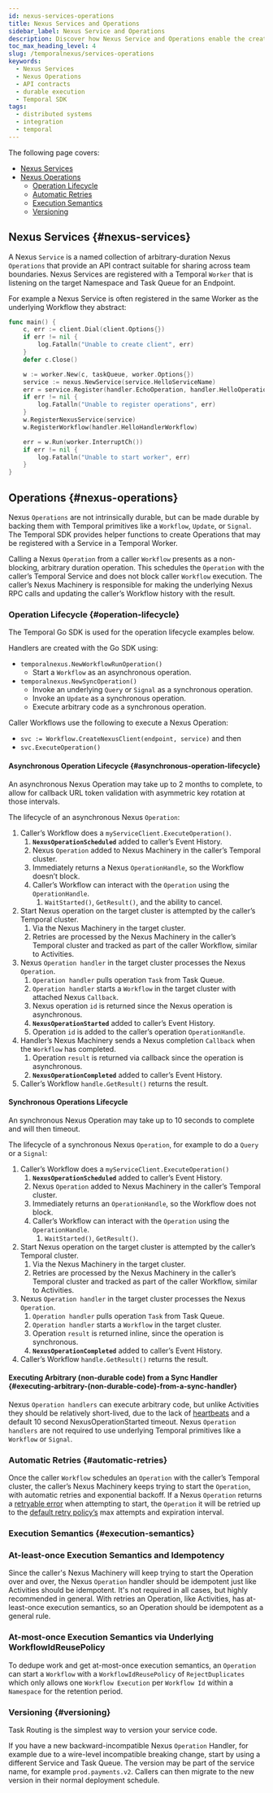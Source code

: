 ```yaml
---
id: nexus-services-operations
title: Nexus Services and Operations
sidebar_label: Nexus Service and Operations
description: Discover how Nexus Service and Operations enable the creation of well-defined API contracts for sharing capabilities across team and Namespace boundaries, leveraging Temporal's durable and scalable infrastructure.
toc_max_heading_level: 4
slug: /temporalnexus/services-operations
keywords:
  - Nexus Services
  - Nexus Operations
  - API contracts
  - durable execution
  - Temporal SDK
tags:
  - distributed systems
  - integration
  - temporal
---
```


The following page covers: 
- [Nexus Services](#nexus-services)
- [Nexus Operations](#nexus-services) 
   - [Operation Lifecycle](#operation-lifecycle)
   - [Automatic Retries](#automatic-retries)
   - [Execution Semantics](#execution-semantics)
   - [Versioning](#versioning)

## Nexus Services {#nexus-services}

A Nexus `Service` is a named collection of arbitrary-duration Nexus `Operations` that provide an API contract suitable for sharing across team boundaries. Nexus Services are registered with a Temporal `Worker` that is listening on the target Namespace and Task Queue for an Endpoint.

For example a Nexus Service is often registered in the same Worker as the underlying Workflow they abstract:

```go
func main() {
	c, err := client.Dial(client.Options{})
	if err != nil {
		log.Fatalln("Unable to create client", err)
	}
	defer c.Close()

	w := worker.New(c, taskQueue, worker.Options{})
	service := nexus.NewService(service.HelloServiceName)
	err = service.Register(handler.EchoOperation, handler.HelloOperation)
	if err != nil {
		log.Fatalln("Unable to register operations", err)
	}
	w.RegisterNexusService(service)
	w.RegisterWorkflow(handler.HelloHandlerWorkflow)

	err = w.Run(worker.InterruptCh())
	if err != nil {
		log.Fatalln("Unable to start worker", err)
	}
}
```

## Operations {#nexus-operations}

Nexus `Operations` are not intrinsically durable, but can be made durable by backing them with Temporal primitives like a `Workflow`, `Update`, or `Signal`. 
The Temporal SDK provides helper functions to create Operations that may be registered with a Service in a Temporal Worker.

Calling a Nexus `Operation` from a caller `Workflow` presents as a non-blocking, arbitrary duration operation. This schedules the `Operation` with the caller’s Temporal Service and does not block caller `Workflow` execution. 
The caller’s Nexus Machinery is responsible for making the underlying Nexus RPC calls and updating the caller’s Workflow history with the result.

### Operation Lifecycle {#operation-lifecycle}

The Temporal Go SDK is used for the operation lifecycle examples below.

Handlers are created with the Go SDK using:

- `temporalnexus.NewWorkflowRunOperation()`
  - Start a `Workflow` as an asynchronous operation.
- `temporalnexus.NewSyncOperation()`
  - Invoke an underlying `Query` or `Signal` as a synchronous operation.
  - Invoke an `Update` as a synchronous operation.
  - Execute arbitrary code as a synchronous operation.

Caller Workflows use the following to execute a Nexus Operation:

- `svc := Workflow.CreateNexusClient(endpoint, service)` and then
- `svc.ExecuteOperation()`

#### Asynchronous Operation Lifecycle {#asynchronous-operation-lifecycle}

An asynchronous Nexus Operation may take up to 2 months to complete, to allow for callback URL token validation with asymmetric key rotation at those intervals.

The lifecycle of an asynchronous Nexus `Operation`:

1. Caller’s Workflow does a `myServiceClient.ExecuteOperation()`.
   1. **`NexusOperationScheduled`** added to caller’s Event History.
   2. Nexus `Operation` added to Nexus Machinery in the caller’s Temporal cluster.
   3. Immediately returns a Nexus `OperationHandle`, so the Workflow doesn’t block.
   4. Caller’s Workflow can interact with the `Operation` using the `OperationHandle`.
      1. `WaitStarted()`, `GetResult()`, and the ability to cancel.
2. Start Nexus operation on the target cluster is attempted by the caller’s Temporal cluster.
   1. Via the Nexus Machinery in the target cluster.
   2. Retries are processed by the Nexus Machinery in the caller’s Temporal cluster and tracked as part of the caller Workflow, similar to Activities.
3. Nexus `Operation handler` in the target cluster processes the Nexus `Operation`.
   1. `Operation handler` pulls operation `Task` from Task Queue.
   2. `Operation handler` starts a `Workflow` in the target cluster with attached Nexus `Callback`.
   3. Nexus operation `id` is returned since the Nexus operation is asynchronous.
   4. **`NexusOperationStarted`** added to caller’s Event History.
   5. Operation `id` is added to the caller’s operation `OperationHandle`.
4. Handler’s Nexus Machinery sends a Nexus completion `Callback` when the `Workflow` has completed.
   1. Operation `result` is returned via callback since the operation is asynchronous.
   2. **`NexusOperationCompleted`** added to caller’s Event History.
5. Caller’s Workflow `handle.GetResult()` returns the result.

#### Synchronous Operations Lifecycle

An synchronous Nexus Operation may take up to 10 seconds to complete and will then timeout.

The lifecycle of a synchronous Nexus `Operation`, for example to do a `Query` or a `Signal`:

1. Caller’s Workflow does a `myServiceClient.ExecuteOperation()`
   1. **`NexusOperationScheduled`** added to caller’s Event History.
   2. Nexus `Operation` added to Nexus Machinery in the caller’s Temporal cluster.
   3. Immediately returns an `OperationHandle`, so the Workflow does not block.
   4. Caller’s Workflow can interact with the `Operation` using the `OperationHandle`.
      1. `WaitStarted()`, `GetResult()`.
2. Start Nexus operation on the target cluster is attempted by the caller’s Temporal cluster.
   1. Via the Nexus Machinery in the target cluster.
   2. Retries are processed by the Nexus Machinery in the caller’s Temporal cluster and tracked as part of the caller Workflow, similar to Activities.
3. Nexus `Operation handler` in the target cluster processes the Nexus `Operation`.
   1. `Operation handler` pulls operation `Task` from Task Queue.
   2. `Operation handler` starts a `Workflow` in the target cluster.
   3. Operation `result` is returned inline, since the operation is synchronous.
   4. **`NexusOperationCompleted`** added to caller’s Event History.
4. Caller’s Workflow `handle.GetResult()` returns the result.

#### Executing Arbitrary (non-durable code) from a Sync Handler {#executing-arbitrary-(non-durable-code)-from-a-sync-handler}

Nexus `Operation handlers` can execute arbitrary code, but unlike Activities they should be relatively short-lived, due to the lack of [heartbeats](https://community.temporal.io/t/best-practices-for-long-running-Activities/934) and a default 10 second NexusOperationStarted timeout. Nexus `Operation handlers` are not required to use underlying Temporal primitives like a `Workflow` or `Signal`.

### Automatic Retries {#automatic-retries}

Once the caller `Workflow` schedules an `Operation` with the caller’s Temporal cluster, the caller’s Nexus Machinery keeps trying to start the `Operation`, with automatic retries and exponential backoff. If a Nexus `Operation` returns a [retryable error](https://github.com/temporalio/temporal/blob/13d6cd8cf7a4ba0c4660cf98f672bbd645dca3e7/components/nexusoperations/executors.go#L659) when attempting to start, the `Operation` it will be retried up to the [default retry policy’s](https://github.com/temporalio/temporal/blob/de7c8879e103be666a7b067cc1b247f0ac63c25c/components/nexusoperations/config.go#L111) max attempts and expiration interval.

### Execution Semantics {#execution-semantics}

### At-least-once Execution Semantics and Idempotency

Since the caller's Nexus Machinery will keep trying to start the Operation over and over, the Nexus `Operation` handler should be idempotent just like Activities should be idempotent. It's not required in all cases, but highly recommended in general. With retries an Operation, like Activities, has at-least-once execution semantics, so an Operation should be idempotent as a general rule.

### At-most-once Execution Semantics via Underlying WorkflowIdReusePolicy

To dedupe work and get at-most-once execution semantics, an `Operation` can start a `Workflow` with a `WorkflowIdReusePolicy` of `RejectDuplicates` which only allows one `Workflow Execution` per `Workflow Id` within a `Namespace` for the retention period.

### Versioning {#versioning}

Task Routing is the simplest way to version your service code.

If you have a new backward-incompatible Nexus `Operation` Handler, for example due to a wire-level incompatible breaking change, start by using a different Service and Task Queue. 
The version may be part of the service name, for example `prod.payments.v2`. 
Callers can then migrate to the new version in their normal deployment schedule.